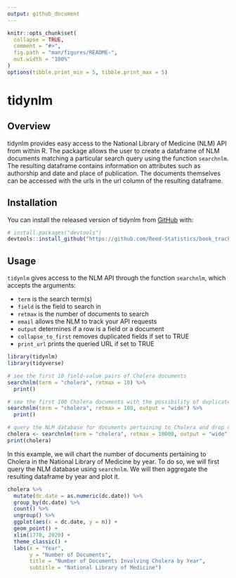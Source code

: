 ```yaml
---
output: github_document
---
```


```r
knitr::opts_chunk$set(
  collapse = TRUE,
  comment = "#>",
  fig.path = "man/figures/README-",
  out.width = "100%"
)
options(tibble.print_min = 5, tibble.print_max = 5)
```

# tidynlm

## Overview

tidynlm provides easy access to the National Library of Medicine (NLM) API from within R. The package allows the user to create a dataframe of NLM documents matching a particular search query using the function `searchnlm`. The resulting dataframe contains information on attributes such as authorship and date and place of publication. The documents themselves can be accessed with the urls in the url column of the resulting dataframe.

## Installation

You can install the released version of tidynlm from [GitHub](https://github.com/Reed-Statistics/book_trackR) with:

``` r
# install.packages("devtools")
devtools::install_github("https://github.com/Reed-Statistics/book_trackR")
```

## Usage

`tidynlm` gives access to the NLM API through the function `searchnlm`, which accepts the arguments:

* `term` is the search term(s)
* `field` is the field to search in
* `retmax` is the number of documents to search
* `email` allows the NLM to track your API requests
* `output` determines if a row is a field or a document
* `collapse_to_first` removes duplicated fields if set to TRUE
* `print_url` prints the queried URL if set to TRUE

```r
library(tidynlm)
library(tidyverse)

# see the first 10 field-value pairs of Cholera documents
searchnlm(term = "cholera", retmax = 10) %>%
  print()

# see the first 100 Cholera documents with the possibility of duplicated fields in the form of list-cols
searchnlm(term = "cholera", retmax = 100, output = "wide") %>%
  print()

# query the NLM database for documents pertaining to Cholera and drop duplicated fields
cholera <- searchnlm(term = "cholera", retmax = 10000, output = "wide", collapse_to_first = TRUE)
print(cholera)
```

In this example, we will chart the number of documents pertaining to Cholera in the National Library of Medicine by year. To do so, we will first query the NLM database using `searchnlm`. We will then aggregate the resulting dataframe by year and plot it.

```r
cholera %>%
  mutate(dc.date = as.numeric(dc.date)) %>%
  group_by(dc.date) %>%
  count() %>%
  ungroup() %>%
  ggplot(aes(x = dc.date, y = n)) +
  geom_point() +
  xlim(1770, 2020) +
  theme_classic() +
  labs(x = "Year",
       y = "Number of Documents",
       title = "Number of Documents Involving Cholera by Year",
       subtitle = "National Library of Medicine")
```
